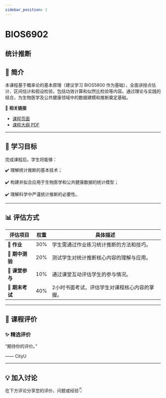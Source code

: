 ```yaml
---
sidebar_position: 1
---
```


# BIOS6902
## 统计推断

## **📘 简介**
本课程基于概率论的基本原理（建议学习 BIOS5800 作为基础），全面讲授点估计、区间估计和假设检验，包括功效计算和似然比检验等内容。通过理论与实践的结合，为生物医学及公共健康领域中的数据建模和推断奠定基础。

🔗 **相关链接**
- [课程页面](https://www.cityu.edu.hk/catalogue/pg/202425/course/BIOS6902.htm)
- [课程大纲 PDF](https://www.cityu.edu.hk/catalogue/pg/202425/course/BIOS6902.pdf)

---

## **🎯 学习目标**

完成课程后，学生将能够：

✔️ 理解统计推断的基本技术；

✔️ 构建并拟合应用于生物医学和公共健康数据的统计模型；

✔️ 理解科学中严谨统计推断的必要性。

---

## **📊 评估方式**

| **评估项目**          | **权重** | **具体描述**                                                                                       |
|----------------------|---------|---------------------------------------------------------------------------------------------------|
| **📝 作业**            | 30%     | 学生需通过作业练习统计推断的方法和技巧。                                                           |
| **📄 期中测验**        | 20%     | 测试学生对统计推断核心内容的理解与应用。                                                           |
| **📄 课堂参与**        | 10%     | 通过课堂互动评估学生的参与情况。                                                                   |
| **📄 期末考试**        | 40%     | 2小时书面考试，评估学生对课程核心内容的掌握。                                                      |

---

## **💬 课程评价**

### ✨ **精选评价**
<div className={commentStyles.commentBox}>
    <p className={commentStyles.commentText}>
        “期待你的评价。”
    </p>
    <p className={commentStyles.commentAuthor}>—— CityU</p>
</div>

---

## **💡 加入讨论**

在下方评论分享您的评价、问题或经验👇
<Utterances />